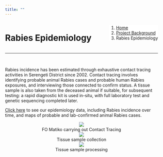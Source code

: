 ```yaml
---
title: ""
---
```


<!--Add a loading bar!-->
<script src="pace.js"></script>
<link href="pace_loadbar_loading.css" rel="stylesheet" />

<!--Create a block for title and breadcrumbs to appear on same line-->
<div style="width: 100%; display: inline-block;">
<div style="float: left;">
<h1>Rabies Epidemiology</h1>
</div>
<div style="float: right;">
<ol class="breadcrumb" style="background-color:white;">
  <li class="breadcrumb-item"><a href="index.html">Home</a></li>
  <li class="breadcrumb-item"><a href="about_overview.html">Project Background</a></li>
  <li class="breadcrumb-item active">Rabies Epidemiology</li>
</ol>
</div>
</div>
<hr class="hr-orange">

<br>
  
<!--Begin page content!-->
Rabies incidence has been estimated through exhaustive contact tracing activities in Serengeti District since 2002. Contact tracing involves identifying probable animal Rabies cases and probable human Rabies exposures, and interviewing those connected to confirm status. A tissue sample is also taken from the deceased animal if suitable, for subsequent testing: a rapid diagnostic kit is used in-situ, with full laboratory test and genetic sequencing completed later.  
  
[Click here](data_epi.html) to see our epidemiology data, including Rabies incidence over time, and maps of probable and lab-confirmed animal Rabies cases.  
  
<center>
<div class="gallery_3">
  <img src="img/epi_1.png" />
  <div class="caption">FO Matiko carrying out Contact Tracing</div>
</div>
<div class="gallery_3">
  <img src="img/epi_2.png" />
  <div class="caption">Tissue sample collection</div>
</div>
<div class="gallery_3">  
  <img src="img/epi_3.png" />
  <div class="caption">Tissue sample processing</div>
</div>
</center>

<br><br>
